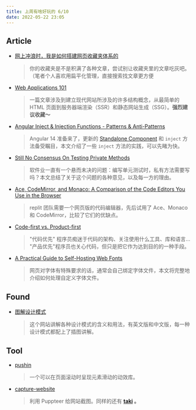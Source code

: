 ---
title: 上周有啥好玩的 6/10
date: 2022-05-22 23:05
---

## Article

- [网上冲浪时，我是如何搭建网页收藏夹体系的](https://sspai.com/post/73208)
  
    > 你的收藏夹是不是积满了各种文章，尝试别让收藏夹里的文章吃灰吧。（笔者个人喜欢用扁平化管理，直接搜索找文章更方便
    
    


- [Web Applications 101](https://www.robinwieruch.de/web-applications/)
  
    > 一篇文章涉及到建立现代网站所涉及的许多结构概念，从最简单的 HTML 页面到服务器端渲染（SSR）和静态网站生成（SSG）。**强烈建议收藏～**
    
    
    
- [Angular Inject & Injection Functions - Patterns & Anti-Patterns](https://marmicode.io/blog/angular-inject-and-injection-functions)
  
    > Angular 14 准备来了，更新的 [Standalone Component](https://netbasal.com/angular-standalone-components-welcome-to-a-world-without-ngmodule-abd3963e89c5) 和 `inject` 方法备受瞩目，本文介绍了一些 `inject` 方法的实践，可以先睹为快。
    
    


- [Still No Consensus On Testing Private Methods](https://jesseduffield.com/Testing-Private-Methods/)
  
    > 软件业一直有一个悬而未决的问题：编写单元测试时，私有方法需要写吗？本文总结了关于这个问题的各种意见，以及每一方的理由。
    
    
    
- [Ace, CodeMirror, and Monaco: A Comparison of the Code Editors You Use in the Browser](https://blog.replit.com/code-editors)
  
    > replit 团队需要一个网页版的代码编辑器，先后试用了 Ace、Monaco 和 CodeMirror，比较了它们的优缺点。
    
    
    
- [Code-first vs. Product-first](https://thezbook.com/code-first-vs-product-first)
  
    > "代码优先" 程序员痴迷于代码的架构、关注使用什么工具、库和语言… "产品优先"程序员也关心代码，但只是把它作为达到目的的一种手段。
    
    
    
- [A Practical Guide to Self-Hosting Web Fonts](https://tristanguest.hashnode.dev/a-practical-guide-to-self-hosting-web-fonts)
  
    > 网页对字体有特殊要求的话，通常会自己绑定字体文件，本文将完整地介绍如何处理自定义字体文件。
    
    

## Found

- [图解设计模式](https://refactoringguru.cn/design-patterns/catalog)
  
    > 这个网站讲解各种设计模式的含义和用法，有英文版和中文版，每一种设计模式都配上了插图讲解。
    
    

## Tool

- [pushin](https://github.com/nateplusplus/pushin)
  
    > 一个可以在页面滚动时呈现元素滑动的动效库。
    
    
    
- [capture-website](https://github.com/sindresorhus/capture-website)
  
    > 利用 Puppteer 给网站截图。同样的还有 **[taki](https://github.com/egoist/taki) 。**